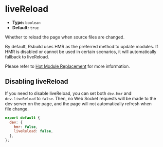 # liveReload

- **Type:** `boolean`
- **Default:** `true`

Whether to reload the page when source files are changed.

By default, Rsbuild uses HMR as the preferred method to update modules. If HMR is disabled or cannot be used in certain scenarios, it will automatically fallback to liveReload.

Please refer to [Hot Module Replacement](/guide/advanced/hmr) for more information.

## Disabling liveReload

If you need to disable liveReload, you can set both `dev.hmr` and `dev.liveReload` to `false`. Then, no Web Socket requests will be made to the dev server on the page, and the page will not automatically refresh when file change.

```js
export default {
  dev: {
    hmr: false,
    liveReload: false,
  },
};
```
